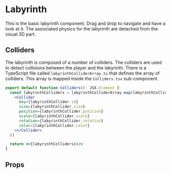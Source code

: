 
<Meta title='Labyrinth' />

# Labyrinth

This is the basic labyrinth component. Drag and drop to navigate and have a look at it. The associated physics for the labyrinth are detached from the visual 3D part.

## Colliders

The labyrinth is composed of a number of colliders. The colliders are used to detect collisions between the player and the labyrinth. There is a TypeScript file called `labyrinthColliderArray.ts` that defines the array of colliders. This array is mapped inside the `Colliders.tsx` sub-component.

```jsx
export default function Colliders(): JSX.Element {
  const labyrinthColliders = labyrinthColliderArray.map(labyrinthCollider => (
    <Collider
      key={labyrinthCollider.id}
      size={labyrinthCollider.size}
      position={labyrinthCollider.position}
      scale={labyrinthCollider.scale}
      rotation={labyrinthCollider.rotation}
      color={labyrinthCollider.color}
    ></Collider>
  ))

  return <>{labyrinthColliders}</>
}
```

<Preview>
  <Story name='Labyrinth'>
    <Canvas
      style={{ height: '100vh', backgroundColor: 'black' }}
      camera={{ position: [5, 10, 5] }}
    >
      <Suspense fallback={null}>
        <Physics>
          <Labyrinth />
          <Floor />
        </Physics>
      </Suspense>
      <Lighting />
      <OrbitControls />
    </Canvas>
  </Story>
</Preview>

## Props

<Props of={Labyrinth} />
